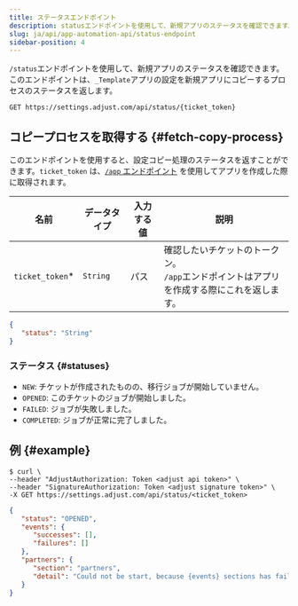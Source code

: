```yaml
---
title: ステータスエンドポイント
description: statusエンドポイントを使用して、新規アプリのステータスを確認できます。
slug: ja/api/app-automation-api/status-endpoint
sidebar-position: 4
---
```


`/status`エンドポイントを使用して、新規アプリのステータスを確認できます。このエンドポイントは、`_Template`アプリの設定を新規アプリにコピーするプロセスのステータスを返します。

<CodeBlock title="エンドポイント" highlight="/status, {ticket_token}">

```http
GET https://settings.adjust.com/api/status/{ticket_token}
```

</CodeBlock>

## コピープロセスを取得する \{\#fetch\-copy\-process\}

このエンドポイントを使用すると、設定コピー処理のステータスを返すことができます。`ticket_token` は、[`/app` エンドポイント](/ja/api/app-automation-api/app-endpoint) を使用してアプリを作成した際に取得されます。

| 名前             | データタイプ | 入力する値 | 説明                                                                                           |
| ---------------- | ------------ | ---------- | ---------------------------------------------------------------------------------------------- |
| `ticket_token`\* | `String`     | パス       | 確認したいチケットのトークン。<br />`/app`エンドポイントはアプリを作成する際にこれを返します。 |

```json
{
   "status": "String"
}
```

### ステータス {#statuses}

- `NEW`: チケットが作成されたものの、移行ジョブが開始していません。
- `OPENED`: このチケットのジョブが開始しました。
- `FAILED`: ジョブが失敗しました。
- `COMPLETED`: ジョブが正常に完了しました。

## 例 \{\#example\}

<CodeBlock title="cURL" highlight="<ticket_token>">

```console
$ curl \
--header "AdjustAuthorization: Token <adjust api token>" \
--header "SignatureAuthorization: Token <adjust signature token>" \
-X GET https://settings.adjust.com/api/status/<ticket_token>
```

</CodeBlock>
<CodeBlock title="成功レスポンス">

```json
{
   "status": "OPENED",
   "events": {
      "successes": [],
      "failures": []
   },
   "partners": {
      "section": "partners",
      "detail": "Could not be start, because {events} sections has failed"
   }
}
```

</CodeBlock>
